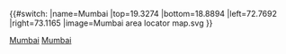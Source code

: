 {{#switch:{{{1}}}
|name=Mumbai
|top=19.3274
|bottom=18.8894
|left=72.7692
|right=73.1165
|image=Mumbai area locator map.svg
}}<noinclude>{{Location map/Info}}

[[Category:印度地理位置圖模板|Mumbai]]
[[Category:Maharashtra location map templates|Mumbai]]
</noinclude>